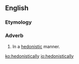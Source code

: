 ==English==

===Etymology===
{{suffix|en|hedonistic|ally}}

===Adverb===
{{en-adv}}

# In a [[hedonistic]] manner.

[[ko:hedonistically]]
[[io:hedonistically]]